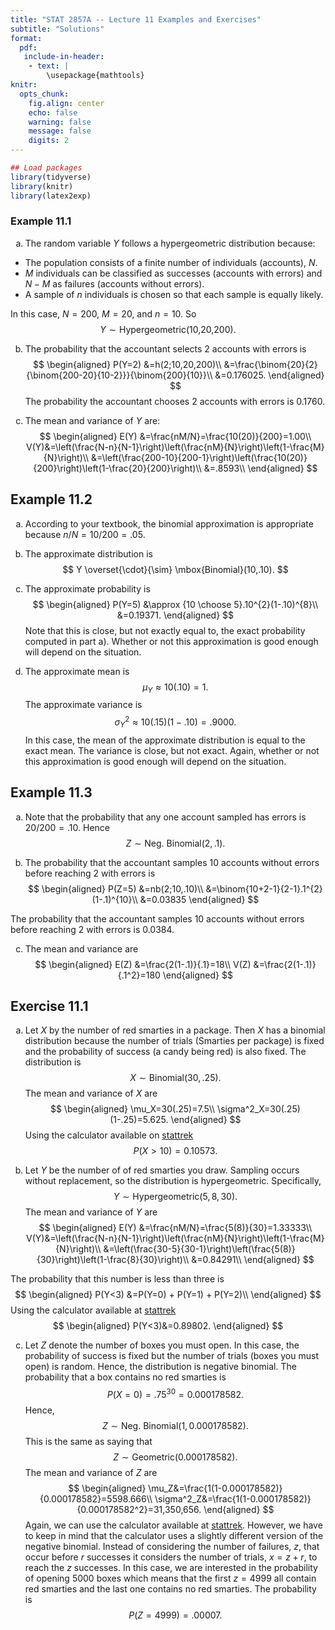 ```yaml
---
title: "STAT 2857A -- Lecture 11 Examples and Exercises"
subtitle: "Solutions"
format: 
  pdf: 
   include-in-header: 
    - text: |
        \usepackage{mathtools}
knitr: 
  opts_chunk:
    fig.align: center
    echo: false
    warning: false
    message: false
    digits: 2
---
```


```r
## Load packages
library(tidyverse)
library(knitr)
library(latex2exp)
```

### Example 11.1

a) The random variable $Y$ follows a hypergeometric distribution because:

  - The population consists of a finite number of individuals (accounts), $N$.
  - $M$ individuals can be classified as successes (accounts with errors) and $N-M$ as failures (accounts without errors).
  - A sample of $n$ individuals is chosen \textit{without replacement} so that each sample is equally likely.
  
  In this case, $N=200$, $M=20$, and $n=10$. So
  $$
  Y \sim \mbox{Hypergeometric(10,20,200)}.
  $$

b) The probability that the accountant selects 2 accounts with errors is
$$
\begin{aligned}
    P(Y=2)
    &=h(2;10,20,200)\\
    &=\frac{\binom{20}{2}{\binom{200-20}{10-2}}}{\binom{200}{10}}\\
    &=0.176025.
\end{aligned}
$$
  The probability the accountant chooses 2 accounts with errors is 0.1760. 
  
c) The mean and variance of $Y$ are:
$$
\begin{aligned}
      E(Y)
      &=\frac{nM/N}=\frac{10(20)}{200}=1.00\\
      V(Y)&=\left(\frac{N-n}{N-1}\right)\left(\frac{nM}{N}\right)\left(1-\frac{M}{N}\right)\\
            &=\left(\frac{200-10}{200-1}\right)\left(\frac{10(20)}{200}\right)\left(1-\frac{20}{200}\right)\\
            &=.8593\\
\end{aligned}
$$

## Example 11.2

a) According to your textbook, the binomial approximation is appropriate because $n/N=10/200=.05$. 

b) The approximate distribution is
$$
Y \overset{\cdot}{\sim} \mbox{Binomial}(10,.10).
$$
c) The approximate probability is
$$
\begin{aligned}
P(Y=5)
&\approx {10 \choose 5}.10^{2}(1-.10)^{8}\\
&=0.19371.
\end{aligned}
$$
Note that this is close, but not exactly equal to, the exact probability computed in part a). Whether or not this approximation is good enough will depend on the situation.

d) The approximate mean is
$$
\mu_Y \approx 10(.10)=1.
$$
The approximate variance is
$$
\sigma^2_Y\approx 10(.15)(1-.10)=.9000.
$$
In this case, the mean of the approximate distribution is equal to the exact mean. The variance is close, but not exact. Again, whether or not this approximation is good enough will depend on the situation.

## Example 11.3

a) Note that the probability that any one account sampled has errors is $20/200=.10$. Hence
$$
Z \sim \mbox{Neg.~Binomial}(2,.1).
$$

b) The probability that the accountant samples 10 accounts without errors before reaching 2 with errors is
$$
\begin{aligned}
    P(Z=5)
    &=nb(2;10,.10)\\
    &=\binom{10+2-1}{2-1}.1^{2}(1-.1)^{10}\\
    &=0.03835
\end{aligned}
$$

  The probability that the accountant samples 10 accounts without errors before reaching 2 with errors is 0.0384.
  
c) The mean and variance are
$$
\begin{aligned}
    E(Z)
    &=\frac{2(1-.1)}{.1}=18\\
    V(Z)
    &=\frac{2(1-.1)}{.1^2}=180
\end{aligned}
$$

## Exercise 11.1

a) Let $X$ by the number of red smarties in a package. Then $X$ has a binomial distribution because the number of trials (Smarties per package) is fixed and the probability of success (a candy being red) is also fixed. The distribution is
$$
X \sim \mbox{Binomial}(30,.25).
$$
The mean and variance of $X$ are
$$
\begin{aligned}
\mu_X=30(.25)=7.5\\
\sigma^2_X=30(.25)(1-.25)=5.625.
\end{aligned}
$$
Using the calculator available on [stattrek](https://stattrek.com/online-calculator/binomial)
$$
P(X>10)=0.10573.
$$

b) Let $Y$ be the number of of red smarties you draw. Sampling occurs without replacement, so the distribution is hypergeometric. Specifically,
$$
Y \sim \mbox{Hypergeometric}(5,8,30).
$$
The mean and variance of $Y$ are
$$
\begin{aligned}
      E(Y)
      &=\frac{nM/N}=\frac{5(8)}{30}=1.33333\\
      V(Y)&=\left(\frac{N-n}{N-1}\right)\left(\frac{nM}{N}\right)\left(1-\frac{M}{N}\right)\\
            &=\left(\frac{30-5}{30-1}\right)\left(\frac{5(8)}{30}\right)\left(1-\frac{8}{30}\right)\\
            &=0.84291\\
\end{aligned}
$$

The probability that this number is less than three is
$$
\begin{aligned}
P(Y<3)
&=P(Y=0) + P(Y=1) + P(Y=2)\\
\end{aligned}
$$
Using the calculator available at [stattrek](https://stattrek.com/online-calculator/hypergeometric)
$$
\begin{aligned}
P(Y<3)&=0.89802.
\end{aligned}
$$

c) Let $Z$ denote the number of boxes you must open. In this case, the probability of success is fixed but the number of trials (boxes you must open) is random. Hence, the distribution is negative binomial. The probability that a box contains no red smarties is
$$
P(X=0)=.75^{30}=0.000178582.
$$
Hence,
$$
Z \sim \mbox{Neg.~Binomial}(1,0.000178582).
$$
This is the same as saying that
$$
Z \sim \mbox{Geometric}(0.000178582).
$$
The mean and variance of $Z$ are
$$
\begin{aligned}
\mu_Z&=\frac{1(1-0.000178582)}{0.000178582}=5598.666\\
\sigma^2_Z&=\frac{1(1-0.000178582)}{0.000178582^2}=31,350,656.
\end{aligned}
$$
Again, we can use the calculator available at [stattrek](https://stattrek.com/online-calculator/negative-binomial). However, we have to keep in mind that the calculator uses a slightly different version of the negative binomial. Instead of considering the number of failures, $z$, that occur before $r$ successes it considers the number of trials, $x=z+r$, to reach the $z$ successes. In this case, we are interested in the probability of opening 5000 boxes which means that the first $z=4999$ all contain red smarties and the last one contains no red smarties. The probability is
$$
P(Z = 4999)=.00007.
$$
